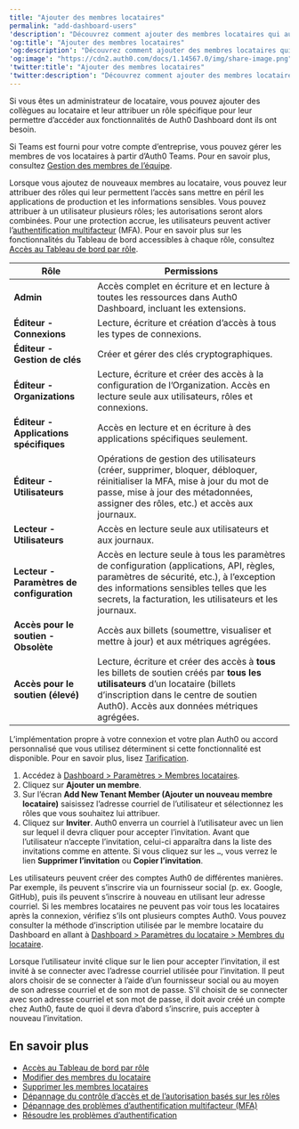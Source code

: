 ```yaml
---
title: "Ajouter des membres locataires"
permalink: "add-dashboard-users"
'description': "Découvrez comment ajouter des membres locataires qui auront accès à Auth0 Dashboard."
'og:title': "Ajouter des membres locataires"
'og:description': "Découvrez comment ajouter des membres locataires qui auront accès à Auth0 Dashboard."
'og:image': "https://cdn2.auth0.com/docs/1.14567.0/img/share-image.png"
'twitter:title': "Ajouter des membres locataires"
'twitter:description': "Découvrez comment ajouter des membres locataires qui auront accès à Auth0 Dashboard."
---
```


Si vous êtes un administrateur de locataire, vous pouvez ajouter des collègues au locataire et leur attribuer un rôle spécifique pour leur permettre d’accéder aux fonctionnalités de <Tooltip href="/docs/docs/fr-ca/glossary?term=auth0-dashboard" tip="Auth0 Dashboard
Principal produit d’Auth0 pour configurer vos services." cta="Voir le glossaire">Auth0 Dashboard</Tooltip> dont ils ont besoin.

<Callout icon="file-lines" color="#0EA5E9" iconType="regular">

Si Teams est fourni pour votre compte d’entreprise, vous pouvez gérer les membres de vos locataires à partir d’Auth0 Teams. Pour en savoir plus, consultez [Gestion des membres de l’équipe](/docs/fr-ca/get-started/auth0-teams/team-member-management).

</Callout>

Lorsque vous ajoutez de nouveaux membres au locataire, vous pouvez leur attribuer des rôles qui leur permettent l’accès sans mettre en péril les applications de production et les informations sensibles. Vous pouvez attribuer à un utilisateur plusieurs rôles; les autorisations seront alors combinées. Pour une protection accrue, les utilisateurs peuvent activer l’[authentification multifacteur](/docs/fr-ca/get-started/manage-dashboard-access/add-change-remove-mfa) (<Tooltip href="/docs/docs/fr-ca/glossary?term=multifactor-authentication" tip="Authentification multifacteur (MFA)
Processus d’authentification de l’utilisateur qui utilise un facteur en plus du nom d’utilisateur et du mot de passe, tel qu’un code par SMS." cta="Voir le glossaire">MFA</Tooltip>). Pour en savoir plus sur les fonctionnalités du Tableau de bord accessibles à chaque rôle, consultez [Accès au Tableau de bord par rôle](/docs/fr-ca/get-started/manage-dashboard-access/feature-access-by-role).

<table class="table"><thead>
<tr>
<th><strong>Rôle</strong></th>
<th><strong>Permissions</strong></th>
</tr>
</thead>
<tbody>
<tr>
<td><strong>Admin</strong></td>
<td>Accès complet en écriture et en lecture à toutes les ressources dans Auth0 Dashboard, incluant les extensions.</td>
</tr>
<tr>
<td><strong>Éditeur - Connexions</strong></td>
<td>Lecture, écriture et création d’accès à tous les types de connexions.</td>
</tr>
<tr>
<td><strong>Éditeur - Gestion de clés</strong></td>
<td>Créer et gérer des clés cryptographiques.</td>
</tr>
<tr>
<td><strong>Éditeur - Organizations</strong></td>
<td>Lecture, écriture et créer des accès à la configuration de l’Organization. Accès en lecture seule aux utilisateurs, rôles et connexions.</td>
</tr>
<tr>
<td><strong>Éditeur - Applications spécifiques</strong></td>
<td>Accès en lecture et en écriture à des applications spécifiques seulement.</td>
</tr>
<tr>
<td><strong>Éditeur - Utilisateurs</strong></td>
<td>Opérations de gestion des utilisateurs (créer, supprimer, bloquer, débloquer, réinitialiser la MFA, mise à jour du mot de passe, mise à jour des métadonnées, assigner des rôles, etc.) et accès aux journaux.</td>
</tr>
<tr>
<td><strong>Lecteur - Utilisateurs</strong></td>
<td>Accès en lecture seule aux utilisateurs et aux journaux.</td>
</tr>
<tr>
<td><strong>Lecteur - Paramètres de configuration</strong></td>
<td>Accès en lecture seule à tous les paramètres de configuration (applications, API, règles, paramètres de sécurité, etc.), à l’exception des informations sensibles telles que les secrets, la facturation, les utilisateurs et les journaux.</td>
</tr>
<tr>
<td><strong>Accès pour le soutien - Obsolète</strong></td>
<td>Accès aux billets (soumettre, visualiser et mettre à jour) et aux métriques agrégées.</td>
</tr>
<tr>
<td><strong>Accès pour le soutien (élevé)</strong></td>
<td>Lecture, écriture et créer des accès à <strong>tous</strong> les billets de soutien créés par <strong>tous les utilisateurs</strong> d’un locataire (billets d’inscription dans le centre de soutien Auth0). Accès aux données métriques agrégées.</td>
</tr>
</tbody>
</table>

<Card title="La disponibilité varie selon le plan Auth0">

L’implémentation propre à votre connexion et votre plan Auth0 ou accord personnalisé que vous utilisez déterminent si cette fonctionnalité est disponible. Pour en savoir plus, lisez [Tarification](https://auth0.com/pricing).

</Card>

1. Accédez à [Dashboard > Paramètres > Membres locataires](https://manage.auth0.com/#/tenant/admins).
2. Cliquez sur **Ajouter un membre**.
3. Sur l’écran **Add New Tenant Member (Ajouter un nouveau membre locataire)** saisissez l’adresse courriel de l’utilisateur et sélectionnez les rôles que vous souhaitez lui attribuer.
4. Cliquez sur **Inviter**.
   Auth0 enverra un courriel à l’utilisateur avec un lien sur lequel il devra cliquer pour accepter l’invitation. Avant que l’utilisateur n’accepte l’invitation, celui-ci apparaîtra dans la liste des invitations comme en attente. Si vous cliquez sur les `…`, vous verrez le lien **Supprimer l’invitation** ou **Copier l’invitation**.

<Card title="Locataires manquants">

Les utilisateurs peuvent créer des comptes Auth0 de différentes manières. Par exemple, ils peuvent s’inscrire via un fournisseur social (p. ex. Google, GitHub), puis ils peuvent s’inscrire à nouveau en utilisant leur adresse courriel. Si les membres locataires ne peuvent pas voir tous les locataires après la connexion, vérifiez s’ils ont plusieurs comptes Auth0. Vous pouvez consulter la méthode d’inscription utilisée par le membre locataire du Dashboard en allant à [Dashboard > Paramètres du locataire > Membres du locataire](https://manage.auth0.com/#/tenant/admins).

</Card>

Lorsque l’utilisateur invité clique sur le lien pour accepter l’invitation, il est invité à se connecter avec l’adresse courriel utilisée pour l’invitation. Il peut alors choisir de se connecter à l’aide d’un fournisseur social ou au moyen de son adresse courriel et de son mot de passe. S’il choisit de se connecter avec son adresse courriel et son mot de passe, il doit avoir créé un compte chez Auth0, faute de quoi il devra d’abord s’inscrire, puis accepter à nouveau l’invitation.

## En savoir plus

* [Accès au Tableau de bord par rôle](/docs/fr-ca/get-started/manage-dashboard-access/feature-access-by-role)
* [Modifier des membres du locataire](/docs/fr-ca/get-started/manage-dashboard-access/edit-dashboard-users)
* [Supprimer les membres locataires](/docs/fr-ca/get-started/manage-dashboard-access/remove-dashboard-users)
* [Dépannage du contrôle d’accès et de l’autorisation basés sur les rôles](/docs/fr-ca/troubleshoot/authentication-issues/troubleshoot-rbac-authorization)
* [Dépannage des problèmes d’authentification multifacteur (MFA)](/docs/fr-ca/troubleshoot/authentication-issues/troubleshoot-mfa-issues)
* [Résoudre les problèmes d’authentification](/docs/fr-ca/troubleshoot/authentication-issues)
